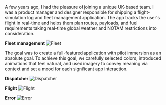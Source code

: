 A few years ago, I had the pleasure of joining a unique UK-based team. I was a product manager and designer responsible for shipping a flight-simulation log and fleet management application.
The app tracks the user's flight in real-time and helps them plan routes, payloads, and fuel requirements taking real-time global weather and NOTAM restrictions into consideration.

**Fleet management**
![Fleet](https://res.cloudinary.com/dch8jsjcf/image/upload/v1678578063/projects-images/projectFly11_Fleet_nl88by.png)

The goal was to create a full-featured application with pilot immersion as an absolute goal. To achieve this goal, we carefully selected colors, introduced animations that feel natural, and used imagery to convey meaning via context and set a mood for each significant app interaction.

**Dispatcher**
![Dispatcher](https://res.cloudinary.com/dch8jsjcf/image/upload/v1678578063/projects-images/projectFly19_Dispatcher_shkro3.png)

**Flight**
![Flight](https://res.cloudinary.com/dch8jsjcf/image/upload/v1678578063/projects-images/projectFly14_Passport_luxp8e.png)

**Error**
![Error](https://res.cloudinary.com/dch8jsjcf/image/upload/v1678578063/projects-images/projectFly17_Connection_Failed_hk6o9k.png)
